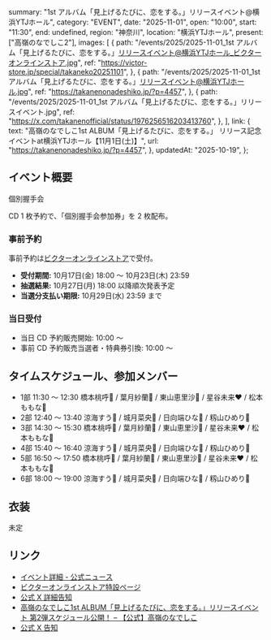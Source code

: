   summary: "1st アルバム「見上げるたびに、恋をする。」リリースイベント@横浜YTJホール",
  category: "EVENT",
  date: "2025-11-01",
  open: "10:00",
  start: "11:30",
  end: undefined,
  region: "神奈川",
  location: "横浜YTJホール",
  present: ["高嶺のなでしこ2"],
  images: [
    {
      path: "/events/2025/2025-11-01_1st アルバム「見上げるたびに、恋をする。」リリースイベント@横浜YTJホール_ビクターオンラインストア.jpg",
      ref: "https://victor-store.jp/special/takaneko20251101",
    },
    {
      path: "/events/2025/2025-11-01_1st アルバム「見上げるたびに、恋をする。」リリースイベント@横浜YTJホール.jpg",
      ref: "https://takanenonadeshiko.jp/?p=4457",
    },
    {
      path: "/events/2025/2025-11-01_1st アルバム「見上げるたびに、恋をする。」リリースイベント.jpg",
      ref: "https://x.com/takanenofficial/status/1976256516203413760",
    },
  ],
  link: {
    text: "高嶺のなでしこ1st ALBUM「見上げるたびに、恋をする。」 リリース記念イベントat横浜YTJホール【11月1日(土)】",
    url: "https://takanenonadeshiko.jp/?p=4457",
  },
  updatedAt: "2025-10-19",
};

## イベント概要

個別握手会

CD 1 枚予約で、「個別握手会参加券」を 2 枚配布。

### 事前予約

事前予約は[ビクターオンラインストア](https://victor-store.jp/special/takaneko20251101)で受付。

- **受付期間:** 10月17日(金) 18:00 〜 10月23日(木) 23:59
- **抽選結果:** 10月27日(月) 18:00 以降順次発表予定
- **当選分支払い期限:** 10月29日(水) 23:59 まで

### 当日受付

- 当日 CD 予約販売開始: 10:00 〜
- 事前 CD 予約販売当選者・特典券引換: 10:00 〜

## タイムスケジュール、参加メンバー

- 1部 11:30 〜 12:30 橋本桃呼🩷 / 葉月紗蘭🤍 / 東山恵里沙🧡 / 星谷未来❤ / 松本ももな🎀
- 2部 12:40 〜 13:40 涼海すう🩵 / 城月菜央💛 / 日向端ひな💜 / 籾山ひめり💙
- 3部 14:30 〜 15:30 橋本桃呼🩷 / 葉月紗蘭🤍 / 東山恵里沙🧡 / 星谷未来❤ / 松本ももな🎀
- 4部 15:40 〜 16:40 涼海すう🩵 / 城月菜央💛 / 日向端ひな💜 / 籾山ひめり💙
- 5部 16:50 〜 17:50 橋本桃呼🩷 / 葉月紗蘭🤍 / 東山恵里沙🧡 / 星谷未来❤ / 松本ももな🎀
- 6部 18:00 〜 19:00 涼海すう🩵 / 城月菜央💛 / 日向端ひな💜 / 籾山ひめり💙

## 衣装

未定

## リンク

- [イベント詳細 - 公式ニュース](https://takanenonadeshiko.jp/?p=4457)
- [ビクターオンラインストア特設ページ](https://victor-store.jp/special/takaneko20251101)
- [公式 X 詳細告知](https://x.com/takanenofficial/status/1979125412752949412)
- [高嶺のなでしこ1st ALBUM「見上げるたびに、恋をする。」リリースイベント 第2弾スケジュール公開！ – 【公式】高嶺のなでしこ](https://takanenonadeshiko.jp/?p=4419)
- [公式 X 告知](https://x.com/takanenofficial/status/1976256516203413760)
